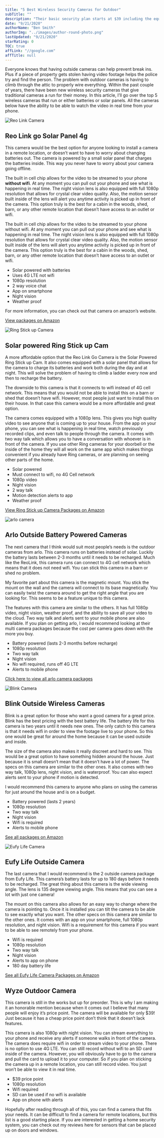 ```yaml
---
title: "5 Best Wireless Security Cameras for Outdoor"
subTitle: ""
description: "Their basic security plan starts at $39 including the equipment. Their next package up includes security and home automation starts at around $49 per month with equipment."
date: "9/21/2020"
authorName: "Ben Smith"
authorImg: "../images/author-round-photo.png"
lastUpdated: "9/21/2020"
starRating: 0
TOC: true
affLink: "//google.com"
affTitle: null
---
```


Everyone knows that having outside cameras can help prevent break ins. Plus if a piece of property gets stolen having video footage helps the police try and find the person. The problem with outdoor cameras is having to climb through the attic to properly wire everything. Within the past couple of years, there have been new wireless security cameras that give traditional cameras a run for their money. In this article, I’ll go over the top 5 wireless cameras that run or either batteries or solar panels. All the cameras below have the ability to be able to watch the video in real time from your phone.

![Reo Link Camera](../images/wireless-cameras/reo-link.jpg)

## Reo Link go Solar Panel 4g

This camera would be the best option for anyone looking to install a camera in a remote location, or doesn’t want to have to worry about changing batteries out. The camera is powered by a small solar panel that charges the batteries inside. This way you never have to worry about your camera going offline.

The built in cell chip allows for the video to be streamed to your phone **without wifi**. At any moment you can pull out your phone and see what is happening in real time. The night vision lens is also equipped with full 1080p resolution that allows for crystal clear video quality. Also, the motion sensor built inside of the lens will alert you anytime activity is picked up in front of the camera. This option truly is the best for a cabin in the woods, shed, barn, or any other remote location that doesn’t have access to an outlet or wifi.

The built in cell chip allows for the video to be streamed to your phone without wifi. At any moment you can pull out your phone and see what is happening in real time. The night vision lens is also equipped with full 1080p resolution that allows for crystal clear video quality. Also, the motion sensor built inside of the lens will alert you anytime activity is picked up in front of the camera. This option truly is the best for a cabin in the woods, shed, barn, or any other remote location that doesn’t have access to an outlet or wifi.

- Solar powered with batteries
- Uses 4G LTE not wifi
- 1080p resolution
- 2 way voice chat
- App on smartphone
- Night vision
- Weather proof

For more information, you can check out that camera on amazon’s website.

[View packages on Amazon](https://amzn.to/34khsqi)

![Ring Stick up Camera](../images/wireless-cameras/solar-ring.jpg)

## Solar powered Ring Stick up Cam

A more affordable option that the Reo Link Go Camera is the Solar Powered Ring Stick up Cam. It also comes equipped with a solar panel that allows for the camera to charge its batteries and work both during the day and at night. This will solve the problem of having to climb a ladder every now and then to recharge the battery.

The downside to this camera is that it connects to wifi instead of 4G cell network. This means that you would not be able to install this on a barn or shed that doesn’t have wifi. However, most people just want to install this on their house. In that case this camera would be a more affordable and great option.

The camera comes equipped with a 1080p lens. This gives you high quality video to see anyone that is coming up to your house. From the app on your phone, you can see what is happening in real time, watch previously recorded clips, and even talk to people through the camera. It comes with two way talk which allows you to have a conversation with whoever is in front of the camera. If you use other Ring cameras for your doorbell or the inside of the home they will all work on the same app which makes things convenient if you already have Ring cameras, or are planning on seeing other parts of the home.

- Solar powered
- Must connect to wifi, no 4G Cell network
- 1080p video
- Night vision
- 2 way talk
- Motion detection alerts to app
- Weather proof

[View Ring Stick up Camera Packages on Amazon](https://amzn.to/3j5cSm1)

![arlo camera](../images/wireless-cameras/arlo.jpg)

## Arlo Outside Battery Powered Cameras

The next camera that I think would suit most people’s needs is the outdoor cameras from arlo. This camera runs on batteries instead of solar. Luckily the battery lasts between 2-3 months until it needs to be recharged. Much like the ReoLink, this camera runs can connect to 4G cell network which means that it does not need wifi. You can stick this camera in a barn or shed no problem.

My favorite part about this camera is the magnetic mount. You stick the mount on the wall and the camera will connect to its base magnetically. You can easily twist the camera around to get the right angle that you are looking for. This seems to be a feature unique to this camera.

The features with this camera are similar to the others. It has full 1080p video, night vision, weather proof, and the ability to save all your video to the cloud. Two way talk and alerts sent to your mobile phone are also available. If you plan on getting arlo, I would recommend looking at their multi camera packages because the cost per camera goes down with the more you buy.

- Battery powered (lasts 2-3 months before recharge)
- 1080p resolution
- Two way talk
- Night vision
- No wifi required, runs off 4G LTE
- Alerts to mobile phone

[Click here to view all arlo camera packages](https://amzn.to/2SoF0Vm)

![Blink Camera](../images/wireless-cameras/blink.jpg)

## Blink Outside Wireless Cameras

Blink is a great option for those who want a good camera for a great price. Blink has the best pricing with the best battery life. The battery life for this camera is two years until it needs new ones. The only catch to this camera is that it needs wifi in order to view the footage live to your phone. So this one would be great for around the home because it can be used outside and inside.

The size of the camera also makes it really discreet and hard to see. This would be a great option to have something hidden around the house. Just because it is small doesn’t mean that it doesn’t have a lot of power. The specs on this camera are similar to the other ones. It also comes with two way talk, 1080p lens, night vision, and is waterproof. You can also expect alerts sent to your phone if motion is detected.

I would recommend this camera to anyone who plans on using the cameras for just around the house and is on a budget.

- Battery powered (lasts 2 years)
- 1080p resolution
- Two way talk
- Night vision
- Wifi is required
- Alerts to mobile phone

[See all packages on Amazon](https://amzn.to/3jsfb2H)

![Eufy Life Camera](../images/wireless-cameras/eufy-life.jpg)

## Eufy Life Outside Camera

The last camera that I would recommend is the 2 outside camera package from Eufy Life. This camera’s battery lasts for up to 180 days before it needs to be recharged. The great thing about this camera is the wide viewing angle. The lens is 135 degree viewing angle. This means that you can see a lot with just one camera!

The mount on this camera also allows for an easy way to change where the camera is pointing to. Once it is installed you can tilt the camera to be able to see exactly what you want. The other specs on this camera are similar to the other ones. It comes with an app on your smartphone, full 1080p resolution, and night vision. Wifi is a requirement for this camera if you want to be able to see remotely from your phone.

- Wifi is required
- 1080p resolution
- Two way talk
- Night vision
- Alerts to app on phone
- 180 day battery life

[See all Eufy Life Camera Packages on Amazon](https://amzn.to/2GpM0yJ)

## Wyze Outdoor Camera

This camera is still in the works but up for preorder. This is why I am making it an honorable mention because when it comes out I believe that many people will enjoy it’s price point. The camera will be available for only \$39! Just because it has a cheap price point don’t think that it doesn’t lack features.

This camera is also 1080p with night vision. You can stream everything to your phone and receive any alerts if someone walks in front of the camera. The camera does require wifi in order to stream video to your phone. There is no option to use 4G LTE. You can still record without wifi to an SD card inside of the camera. However, you will obviously have to go to the camera and pull the card to upload it to your computer. So if you plan on sticking the camera up in a remote location, you can still record video. You just won’t be able to view it in real time.

- \$39 price point
- 1080p resolution
- Wifi required
- SD can be used if no wifi is available
- App on phone with alerts

Hopefully after reading through all of this, you can find a camera that fits your needs. It can be difficult to find a camera for remote locations, but this list is a good starting place. If you are interested in getting a home security system, you can check out my reviews here for sensors that can be placed up on doors and windows.

